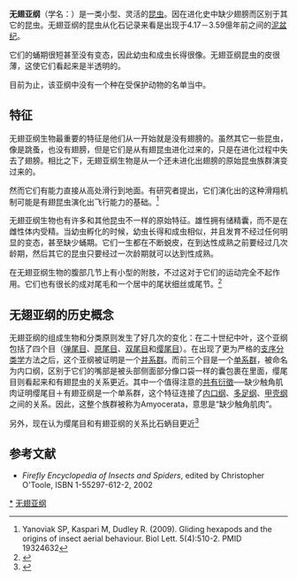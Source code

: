 {{Automatic taxobox
| taxon = Apterygota
| authority = 
| fossil_range = {{Fossil range|泥盆纪|现代}}<ref name=IIBD1>{{cite book |author= Hoell, H.V., Doyen, J.T. & Purcell, A.H. |year=1998 |title=Introduction to Insect Biology and Diversity, 2nd ed. |publisher= Oxford University Press |page= 320|isbn= 0-19-510033-6}}</ref>
| image = Archaeognatha.jpg
| image_caption = ''[[Petrobius_maritimus|Petrobius maritimus]]''<br />（[[石蛃目|石蛃目]]: [[石蛃科|石蛃科]]）
| subdivision_ranks =目
| subdivision = 
*[[石蛃目|石蛃目]] Archaeognatha
*[[衣魚目|衣魚目]] Zygentoma
*†[[单尾目|单尾目]] Monura
*†Cercopoda
}}
'''无翅亚纲'''（学名：{{lang|la|Apterygota}}）是一类小型、灵活的[[昆虫|昆虫]]。因在进化史中缺少翅膀而区别于其它的昆虫。无翅亚纲的昆虫从化石记录来看是出现于4.17－3.59億年前之间的[[泥盆纪|泥盆纪]]。

它们的蛹期很短甚至没有变态，因此幼虫和成虫长得很像。无翅亚纲昆虫的皮很薄，这使它们看起来是半透明的。

目前为止，该亚纲中没有一个种在受保护动物的名单当中。

== 特征 ==
无翅亚纲生物最重要的特征是他们从一开始就是没有翅膀的。虽然其它一些昆虫，像是跳蚤，也没有翅膀，但是它们是从有翅昆虫进化过来的，只是在进化过程中失去了翅膀。相比之下，无翅亚纲生物是从一个还未进化出翅膀的原始昆虫族群演变过来的。

然而它们有能力直接从高处滑行到地面。有研究者提出，它们演化出的这种滑翔机制可能是有翅昆虫演化出飞行能力的基础。<ref>Yanoviak SP, Kaspari M, Dudley R. (2009). Gliding hexapods and the origins of insect aerial behaviour. Biol Lett. 5(4):510-2. {{doi|10.1098/rsbl.2009.0029}} PMID 19324632</ref>

无翅亚纲生物也有许多和其他昆虫不一样的原始特征。雄性拥有储精囊，而不是在雌性体内受精。当幼虫孵化的时候，幼虫长得和成虫相似，并且发育不经过任何明显的变态，甚至缺少蛹期。它们一生都在不断蜕皮，在到达性成熟之前要经过几次龄期，然后其它的昆虫只要经过一次龄期就可以达到性成熟。

在无翅亚纲生物的腹部几节上有小型的附肢，不过这对于它们的运动完全不起作用。它们也有很长的成对尾毛和一个居中的尾状细丝或尾节。<ref name="IIBD">{{cite book |author= Hoell, H.V., Doyen, J.T. & Purcell, A.H. |year=1998 |title=Introduction to Insect Biology and Diversity, 2nd ed. |publisher= Oxford University Press |pages= 333–340|isbn= 0-19-510033-6}}</ref>

== 无翅亚纲的历史概念 ==
无翅亚纲的组成生物和分类原则发生了好几次的变化：在二十世纪中叶，这个亚纲包括了四个目（[[弹尾目|弹尾目]]、[[原尾目|原尾目]]、[[双尾目|双尾目]]和[[缨尾目|缨尾目]]）。在出现了更为严格的[[支序分类学|支序分类学]]方法之后，这个亚纲被证明是一个[[并系群|并系群]]。而前三个目是一个[[单系群|单系群]]，被命名为内口纲，区别于它们的嘴部是被头部侧面部分像口袋一样的囊包裹在里面，缨尾目则看起来和有翅昆虫的关系更近。其中一个值得注意的[[共有衍徵|共有衍徵]]──缺少触角肌肉证明缨尾目＋有翅亚纲是一个单系群，这个特征连接了[[内口纲|内口纲]]、[[多足类|多足纲]]、[[甲壳亚门|甲壳纲]]之间的关系。因此，这整个族群被称为Amyocerata，意思是“缺少触角肌肉”。

另外，现在认为缨尾目和有翅亚纲的关系比石蛃目更近<ref>{{Cite web |url=http://www.uoguelph.ca/debu/STEVEweb/html/Thysanura.htm |title=Orders - THYSANURA & ARCHAEOGNATHA |access-date=2015-04-28 |archive-date=2017-10-13 |archive-url=https://web.archive.org/web/20171013233631/http://www.uoguelph.ca/debu/STEVEweb/html/Thysanura.htm |dead-url=no }}</ref>

== 参考文献 ==
{{reflist}}
* ''Firefly Encyclopedia of Insects and Spiders'', edited by Christopher O'Toole, ISBN 1-55297-612-2, 2002

{{Authority control}}
{{taxonbar}}
[[Category:昆蟲綱|*]]
[[Category:无翅亚纲|]]